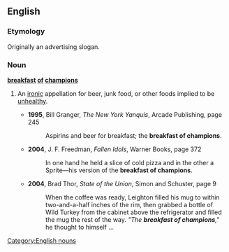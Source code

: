 ==English==

===Etymology===
Originally an advertising slogan.

===Noun===
'''[[breakfast]] [[of]] [[champion]]s'''

# {{idiomatic}} An [[ironic]] appellation for beer, junk food, or other foods implied to be [[unhealthy]].
#* '''1995''', Bill Granger, ''The New York Yanquis'', Arcade Publishing, page 245
#*: Aspirins and beer for breakfast; the '''breakfast of champions'''.
#* '''2004''', J. F. Freedman, ''Fallen Idols'', Warner Books, page 372
#*: In one hand he held a slice of cold pizza and in the other a Sprite&mdash;his version of the '''breakfast of champions'''.
#* '''2004''', Brad Thor, ''State of the Union'', Simon and Schuster, page 9
#*: When the coffee was ready, Leighton filled his mug to within two-and-a-half inches of the rim, then grabbed a bottle of Wild Turkey from the cabinet above the refrigerator and filled the mug the rest of the way. ''"The '''breakfast of champions''',"'' he thought to himself ...

[[Category:English nouns]]